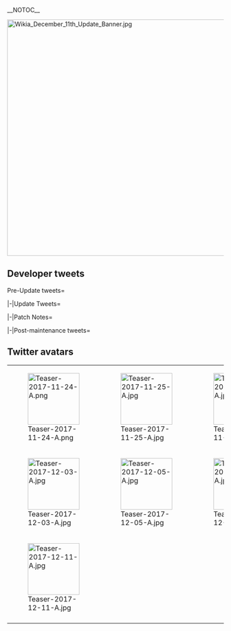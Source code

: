 __NOTOC__
<div style="float:right">{{Edit|Partials/Updates/2017 December {{Ordinal|11}}}}</div>
{{clear}}
[[File:Wikia_December_11th_Update_Banner.jpg|center|550px]]
<!--
{| class="wikitable"
!Time until maintenance starts:
!Time until maintenance ends:
|-
| align="center" |
{{Timer
|time = December 11 2017 11:00:00 +0900
|style = font-weight:bold;
|endClass = Maintstarts
|endText = '''Maintenance has begun.'''}}
| align="center" |
{{Timer
|time = December 11 2017 20:30:00 +0900
|style = font-weight:bold;
|endClass = Maintends
|endText = '''Maintenance has ended.'''}}
|-
! scope="row" | Maintenance start date and time:
| align="center" | December {{Ordinal|11}} 2017 11:00
|-
! scope="row" | Expected maintenance end date and time:
| align="center" | December {{Ordinal|11}} 2017 19:00
|-
! scope="row" | Actual maintenance end date and time:
| align="center" | December {{Ordinal|11}} 2017 20:30
|}
-->
{{:Partials/Updates/2017_December_{{Ordinal|11}}/Content|thread=true}}

== Developer tweets ==
<tabber>Pre-Update tweets=
{{MultiTweet
|MultiTweetID = preUpdate
|color = #ace
|title = Pre Update

|link01 = https://twitter.com/KanColle_STAFF/status/934946769221271554
|JP01 = 現在「艦これ」運営鎮守府では、ある【軽巡】のさらなる改装の実装準備を進めています。同改二改装は、今冬実装予定です。今冬の軽巡たちも、引続きどうぞよろしくお願い致します！
|EN01 = 
|TL01 = 

|link02 = https://twitter.com/KanColle_STAFF/status/935672190082543618
|JP02 = 現在「艦これ」では、秋イベ2017：期間限定海域【捷号決戦！邀撃、レイテ沖海戦(前篇)】を展開中です。同作戦期間は約三週間の予定ですが、少しだけ延伸させて頂き、【12/11(月) 11:00】開始の次回「艦これ」稼働全サーバ群メンテナンス＆アップデート突入時を以て全作戦完了予定です。
|EN02 = 
|TL02 = 

|link03 = https://twitter.com/KanColle_STAFF/status/935678021100376064
|JP03 = 「艦これ」今季秋イベ作戦完了は【12/11(月) 11:00】予定です。先日遥かスリガオ海峡において、戦艦「山城」及び駆逐艦「朝雲」の可能性が高い艦が発見されました。直接関係はありませんが、感慨深い思いになりますね。哀悼と祈りを込めて、一日一日を大切に今を頑張ってまいりましょう。
|EN03 = 
|TL03 = 

|link04 = https://twitter.com/KanColle_STAFF/status/937149113988087809
|JP04 = 現在作戦展開中の「艦これ」秋イベ2017：期間限定海域【捷号決戦！邀撃、レイテ沖海戦(前篇)】は、【12/11(月) 11:00】を以て全作戦完了の予定です。現在作戦行動中の各艦隊及び提督方の健闘とそれぞの作戦目標達成をお祈り致します！
|EN04 = 
|TL04 = 

|link05 = https://twitter.com/KanColle_STAFF/status/937152633634033664
|JP05 = 現在「艦これ」運営鎮守府では、北方海域警備など北方の護りに就き、戦局の激化により南方へ展開、最期は「レイテ沖海戦」となったある5,500t級軽巡の改二改装の今冬実装準備を進めています。今月実施の次回稼働全サーバ群共通メンテナンス＆アップデートで実装予定です。お楽しみに！
|EN05 = Currently KanColle Development Naval Base is preparing for this Winter's Release of the Kai Ni Remodel for a certain 5,500t Light Cruiser who was stationed in the Northern Area
for Security Patrols, and had met her last in the Battle of the Leyte Gulf. It is scheduled to be implemented in the next Maintenance & Update this month. Please look forward to it!
|TL05 = [[User:Shinhwalee|Shinhwalee]]

|link06 = https://twitter.com/KanColle_STAFF/status/937842826624212993
|JP06 = 現在作戦展開中の「艦これ」秋イベ2017：期間限定海域【捷号決戦！邀撃、レイテ沖海戦(前篇)】は、来週【12/11(月) 11:00】次回稼働全サーバ群メンテナンス突入を以て、全作戦完了です。同メンテに伴うアップデートでは、北方海域の護りについた、ある5,500t級軽巡の改二改装を実装予定です！
|EN06 = The Currently running Operation KanColle Fall 2017 Event: Limited-time Operation: Showdown at Operation Shō-Gō! Battle of Leyte Gulf (Part 1) will come down to a close in the next Maintenance & Updates taking place next week Monday December 11th 11:00 AM. From this Maintenance & Updates, a certain 5,500t Light Cruiser who had protected the Northern Ocean Area will be receiving her Kai Ni Remodel!
|TL06 = [[User:Shinhwalee|Shinhwalee]]

|link07 = https://twitter.com/KanColle_STAFF/status/938949168160063488
|JP07 = 現在「艦これ」運営鎮守府では、【12/11(月)】実施予定の次回稼働全サーバ群共通メンテナンス＆アップデートの準備を進めています。同メンテ突入を以て、現在展開中の今季秋イベは全作戦終了、また同アップデートでは冬の季節家具&Xmas家具の実装、そして冬の新母港曲「祈り」を実装予定です。
|EN07 = Currently KanColle Development Naval Base is preparing for the next Maintenance & Updates scheduled for December 11th Monday. Through the Start of this Maintenance, the current season's Fall Event will come to its end, while the update will include the Winter Seasonal and Christmas Furniture Implementation, along with the implementation of a New Winter Naval Base Music named "Prayer".
|TL07 = [[User:Shinhwalee|Shinhwalee]]

|link08 = https://twitter.com/KanColle_STAFF/status/940042678858760194
|JP08 = メンテナンス状況：稼働全サーバ群、冬のメンテナンスに突入しました！
「艦これ」稼働全サーバ群は、メンテナンス＆アップデート作業に突入しました。本メンテは、【19:00】完了予定です。今季秋イベ2017は、その全作戦を完了しました。作戦に参加された提督の皆さん、大変お疲れさまでした！
|EN08 = 
|TL08 = 
}}

|-|Update Tweets=
{{MultiTweet
|MultiTweetID = Update
|color = #ace
|title = Update

|link01 = https://twitter.com/KanColle_STAFF/status/940067446098092032
|JP01 = 本日作戦完了した「艦これ」秋イベント2017：期間限定海域【捷号決戦！邀撃、レイテ沖海戦(前篇)】、各攻略突破提督の最多選択作戦難易度は、最初の第一作戦海域では「乙」作戦で約50%です。最終の第四作戦海域では「丙」選択が約50%、「乙」選択が約30%、最難関の「甲」作戦選択は約20%です。
|EN01 = In the fall event that finished today, “Showdown at Operation Shō-Gō! Battle of Leyte Gulf (Part 1)”, in the first operation area the most common difficulty picked was Medium at about 50%.  In the fourth operation area Easy was picked around 50%, Medium was picked around 30% and Hard was picked around 20%.
|TL01 = [[User:Shinhwalee|Shinhwalee]]

|link02 = https://twitter.com/KanColle_STAFF/status/940069549667266560
|JP02 = 各作戦海域出撃に対する攻略突破率は最終的にかなり高く、前段作戦の第一作戦海域：95%以上、第ニ作戦海域：95%以上、第三作戦海域：約95%となりました。後段作戦、最終第四作戦海域は約90%です。本作戦参加の全提督の皆さん、大変お疲れさまでした！1YB第三部隊、西村艦隊、成し遂げました。
|EN02 = The completion rates for each event area were rather high, with the first area of the initial operations at over 95%, second area over 95%, third area around 95%.  In the later operations, it was around 90%.
|TL02 = [[User:Shinhwalee|Shinhwalee]]

|link03 = https://twitter.com/KanColle_STAFF/status/940070637787156483
|JP03 = メンテナンス状況：稼働全サーバ群、冬のメンテナンス作業を実施中です。
現在「艦これ」稼働全サーバ群はメンテナンス＆アップデート作業を実施中です。本メンテ完了後、秋イベで夜のスリガオ海峡を越えた全ての提督の皆さんに、同海峡突破成功を記念した【海峡章】を授与致します。
|EN03 = 
|TL03 = 

|link04 = https://twitter.com/KanColle_STAFF/status/940104913064882178
|JP04 = メンテナンス状況：稼働全サーバ群、冬のメンテナンス作業を実施中です。
現在「艦これ」稼働全サーバ群は、本メンテナンス作業の中盤シークエンスに移行中です。同メンテに伴うアップデートでは、北方海域の護りに就いた5,500t級のある軽巡の改二改装を実装します。ネコじゃない…にゃ！
|EN04 = 
|TL04 = 

|link05 = https://twitter.com/KanColle_STAFF/status/940128426719002624
|JP05 = メンテナンス状況：稼働全サーバ群、冬のメンテナンス作業を実施中です。
現在「艦これ」稼働全サーバ群は、メンテナンス＆アップデート作業です。作業は後半のシークエンスに移行中です。同アップデートでは、今冬も何隻かの艦娘に、艦娘【Xmas】mode期間限定実装します！こいつはいいなぁ。
|EN05 = 
|TL05 = 

|link06 = https://twitter.com/KanColle_STAFF/status/940150793855942657
|JP06 = メンテナンス状況：予定通り【19:00】完了見込みです！
現在「艦これ」稼働全サーバ群は冬のメンテナンス作業を実施中です。同作業は、いよいよ最終シークエンスに移行します。この後、18:45前後より、本日のメンテナンスに伴うアップデート情報をお知らせしてまいります。
|EN06 = 
|TL06 = 

|link07 = 
|JP07 = 
|EN07 = 
|TL07 = 

|link08 = 
|JP08 = 
|EN08 = 
|TL08 = 
}}

|-|Patch Notes=
{{MultiTweet
|MultiTweetID = patch
|color = #ace
|title = Patch notes

|link01 = https://twitter.com/KanColle_STAFF/status/940156150825103360
|JP01 = 本日【12/11(月)】実施「艦これ」全サーバ群メンテナンスに伴うアップデート情報をお知らせしていきます。

01▼【秋イベ2017：期間限定海域】作戦終了
秋イベント2017：【捷号決戦！邀撃、レイテ沖海戦(前篇)】全作戦終了です。本作戦に参加された全ての提督の皆さん、大変お疲れさまでした！
|EN01 = 01▼ The limited-time Fall Event operation areas, “Showdown at Operation Shō-Gō! Battle of Leyte Gulf (Part 1)”, have concluded.  Admirals that participated in the operations, good job!
|TL01 = [[User:Shinhwalee|Shinhwalee]]

|link02 = https://twitter.com/KanColle_STAFF/status/940156716154437632
|JP02 = 02▼【海峡章】の授与
秋イベ2017において、見事スリガオ海峡を突破された提督方に、同海峡突破成功を記念した【海峡章】を授与致します。
*【海峡章】は特別な効果効能はありません。
*同授与後、戦績画面に格納＆表示されます。
*一部の「机」家具の上にさりげなく飾られます。
|EN02 = 02▼ For admirals that overcame the Surigao Straight, we will be awarding you each a “Straight Medal”.  ※ The ”Straight Medal”does not have any special properties or functions. ※After its awarding, the medal can be viewed on your base information screen. ※On select desks, the medal will display on top of it.
|TL02 = [[User:Shinhwalee|Shinhwalee]]

|link03 = https://twitter.com/KanColle_STAFF/status/940158679134887936
|JP03 = 03▼【1YB第三部隊掛け軸】の実装/贈呈
さらに、秋イベ2017：捷号決戦前篇において、多くの提督方がスリガオ海峡を越えた記念に、全ての提督方に特別家具【1YB第三部隊掛け軸】をお贈り致します。
見事成し遂げましたね…提督の皆さん、そして西村艦隊、お疲れさま＆ありがとうございました！
|EN03 = 03▼ “1YB Third Unit Hanging Scroll” will be implemented and presented.  In commemoration of the many admirals that completed “Part 1”, and overcame Surigao Straight, we will give everyone a “1YB Third Unit Hanging Scroll”.
|TL03 = [[User:Shinhwalee|Shinhwalee]]

|link04 = https://twitter.com/KanColle_STAFF/status/940158867249364992
|JP04 = 04▼【1YB第三部隊】二戦隊随伴各艦の「スリガオ海峡突入mode」の解除
スリガオ海峡夜戦において二戦隊を護りつつ突入した各艦、航空巡洋艦「最上」、駆逐艦「朝雲」「山雲」「満潮改二」「時雨改二」の【スリガオ海峡突入mode】が解除されます。「朝雲」「山雲」は、引き続き冬服を装備で
|EN04 = 04▼ The limited-time “Surigao Straight mode” graphics and voices will end for Mogami, Asagumo, Yamagumo, Michishio Kai Ni and Shigure Kai Ni.  Asagumo and Yamagumo will continue with their winter equipment.
|TL04 = [[User:Shinhwalee|Shinhwalee]]

|link05 = https://twitter.com/KanColle_STAFF/status/940159303998095361
|JP05 = 05▼冬の新母港BGM「祈り」の実装
各海域のBGMが、一部冬仕様に更新します。「鎮守府ジュークボックス」を更新、表示曲順を冬仕様に更新します。また、冬の新母港BGM【祈り】を実装します。
この冬、今も海底に眠る奮闘した艦と幾多の魂たちに鎮魂の祈りを。
|EN05 = 05▼Implementation of the new winter home port BGM “Prayer”.  BGMs will be updated for winter in some operation areas.  The Jukebox playlist will be updated for winter.  Also, the winter home port theme “Prayer” will be implemented.  This winter, we offer a prayer for the many ships that still lie at the bottoms of the seas.
|TL05 = [[User:Shinhwalee|Shinhwalee]]

|link06 = https://twitter.com/KanColle_STAFF/status/940159930127937536
|JP06 = 06▼【Xmas】mode実装開始！駆逐艦「長月」「Libeccio」に同mode新規実装
いよいよ鎮守府も【Xmas】シーズン。従来の艦娘【Xmas】modeを期間実装開始、また今冬より駆逐艦「長月」及び伊駆逐艦「Libeccio」に同modeを新規実装！
冬の駆逐艦娘たちも、引き続きどうぞよろしくお願い致します！
|EN06 = 06▼ “Xmas” mode begins!  Destroyers Nagatsuki, Libeccio will have new modes implemented.  It’s finally the “Xmas” season in the naval base.  Please continue to look after the destroyers this winter!
|TL06 = [[User:Shinhwalee|Shinhwalee]]

|link07 = https://twitter.com/KanColle_STAFF/status/940160812747857920
|JP07 = 07▼海防艦「佐渡」に艦娘【Xmas】mode実装開始
択捉型海防艦「佐渡」に艦娘【Xmas】modeを実装開始します。
冬の海防艦、海上護衛隊、対潜掃討小隊もどうぞよろしくお願い致します！
|EN07 = 07▼ Costal defense ship Sado “Xmas” mode implementation.   The Etorofu-class Coastal Defense Ship Sado will receive a “Xmas” mode.
|TL07 = [[User:Shinhwalee|Shinhwalee]]

|link08 = https://twitter.com/KanColle_STAFF/status/940161348159152130
|JP08 = 08▼「衣笠」「衣笠改二」の【Xmas】mode新規実装開始
重巡洋艦「衣笠」及び「衣笠改二」に艦娘【Xmas】modeを新規実装開始です。
【Xmas】シーズンの重巡艦娘たちも、引き続きどうぞよろしくお願い致します！
|EN08 = 08▼ Kinugasa and Kinugasa Kai Ni “Xmas” mode new implementations.  Heavy Cruiser Kinugasa as well as Kinugasa Kai Ni will have a “Xmas” mode implemented.
|TL08 = [[User:Shinhwalee|Shinhwalee]]

|link09 = https://twitter.com/KanColle_STAFF/status/940161928051036160
|JP09 = 09▼艦娘【Xmas】ボイスの期間実装開始！
今年も艦娘【Xmas】ボイスの期間限定実装を開始します！従来の同ボイス群に加え、海防艦「占守」「択捉」など20余隻の新規【Xmas】ボイスも実装開始！
軽巡「川内」「神通」「那珂」もよろしくお願い致します。全ての鎮守府と艦娘たちに、Merry Xmas!
|EN09 = 09▼ Kanmusu “Xmas” limited-time voices start! Continuing this year kanmusu “Xmas” limited-time voices will be implemented.  In addition to the past years’ voices, Coastal Defense Ships Shimushu, Etorofu and 18 others will have new voices added.  Please take care of Light Cruisers Sendai, Jintsuu and Naka as well.  To all the kanmusu and naval bases, Merry Xmas!
|TL09 = [[User:Shinhwalee|Shinhwalee]]

|link10 = https://twitter.com/KanColle_STAFF/status/940162373234470912
|JP10 = 10▼軽巡「多摩」【改二改装】の実装
北方迷彩を身に纏い、北方海域の護りに就いた5,500t級のある球磨型軽巡洋艦「多摩」。彼女のさらなる改装、「多摩改二」への【改二改装】を実装します。
|EN10 = 10▼Light Cruiser Tama “Second remodel implementation”.  The 5,500-ton Kuma-class Light Cruiser which put on northern camouflage and guarded northern areas, Tama, will receive a further remodel.
|TL10 =[[User:Shinhwalee|Shinhwalee]]

|link11 = https://twitter.com/KanColle_STAFF/status/940163170231992321
|JP11 = 11▼改装軽巡【多摩改二】実装の補足
※同改装により【北方迷彩(+北方装備)】の獲得が可能です。本装備は、北方海域における艦の生残性向上に効果を発揮します。
※同改装には【改装設計図】が必要です。
※母港/戦闘ボイスなど本改装では複数の【改二専用ボイス】も更新実装されます。
|EN11 = 11▼ Remodeled Light Cruiser “Tama Kai Ni” implementation supplementary info:    ※After remodeling, it’s possible to acquire “Arctic Camouflage (+ Arctic Equipment)”. This equipment will raise the survival rate of ships in northern ocean areas. ※This remodel requires a Blueprint. ※Several second-remodel specific home port and battle voice lines will be implemented.
|TL11 = [[User:Shinhwalee|Shinhwalee]]

|link12 = https://twitter.com/KanColle_STAFF/status/940164948432322560
|JP12 = 12▼軽巡【主砲フィット特性】の更新
軽巡洋艦級の主砲フィット特性が更新され、全ての軽巡級において、14cm砲クラス、15.2cm砲クラス、12.7cm高角砲(後期型)などの主砲命中率が僅かではありますが向上します。また、「阿賀野型」における15.2cm砲クラス特性は若干ですが、さらに向上します。
|EN12 = 12▼ Light cruiser “Fit gun” update.  Fit guns for light cruisers will be updated.  For all light cruiser classes, 14cm-class guns, 15.2cm-class guns, 12.7cm high angle (late model)-type main guns will have their accuracy adjustments increased.  In addition, the Agano Class 15.2cm-class guns will have a few of their special bonuses increased as well.
|TL12 = [[User:Shinhwalee|Shinhwalee]]

|link13 = https://twitter.com/KanColle_STAFF/status/940165532258463745
|JP13 = 13▼一部水上機母艦で「中口径主砲」を装備可能に
「Commandant Teste」「Commandant Teste改」及び改装水上機母艦「神威改母」において、限定的ではありますが中口径主砲の装備が可能になります。14cm砲クラス主砲の装備/運用が可能ですが、それより大型の主砲は命中率が大きく低下します。
|EN13 = 13▼ Medium Main Guns become possible to equip for Seaplane Tenders Commandant Teste, Commandant Teste Kai, and Fleet Oiler Kamoi Kai Bo.  For guns above 14 cm, accuracy rate will decrease dramatically.
|TL13 = [[User:Shinhwalee|Shinhwalee]]

|link14 = https://twitter.com/KanColle_STAFF/status/940166019229687809
|JP14 = 14▼【工廠】「解体」の更新＆UI強化
【工廠】の艦娘の艤装解体時において、装備ごと「解体」と、装備を外して「保管」しつつの解体をセレクターで選択可能となります。また、解体候補同一ページ内を任意に選択してまとめ解体できる【一括解体】も実装しました(※装備セレクターも有効です)。
|EN14 = 14▼ “Arsenal” dismantle update and UI improvement.  In the “Arsenal” menu, when dismantling kanmusu, a slider option to set aside and preserve their equipment will be implemented.  In addition, it will be possible to select and dismantle several kanmusu at once. (The slider applies to this as well)
|TL14 = [[User:Shinhwalee|Shinhwalee]]

|link15 = https://twitter.com/KanColle_STAFF/status/940169737824223232
|JP15 = 15▼【改修工廠(明石の工廠)】新改修メニュー追加実装
改修工廠(明石の工廠)が拡張され、ある艦娘がサポートすることで
「一式戦 隼II型」　及び　同上位装備「一式戦 隼III型甲」
の装備改修が可能になります。
|EN15 = 15 ▼ Akashi's Improvement Arsenal: New Improvement Additional Menu Implementation
Through the Akashi's Improvement Arsenal with a certain Ship Girl as a Support, the Type 1 Fighter Hayabusa Model II along with Type 1 Fighter Hayabusa Model III A will now be available for improvements.
|TL15 = [[User:Shinhwalee|Shinhwalee]]

|link16 = https://twitter.com/KanColle_STAFF/status/940171345014296576
|JP16 = 16▼【改修工廠(明石の工廠)】新改修メニュー追加実装
改修工廠(明石の工廠)が拡張され、ある艦娘がサポートすることで
局地戦闘機「紫電一一型」
の装備改修が可能になります。
※「一式戦 隼II型」「紫電一一型」は、本日実装の新任務により、どちらかを新たに獲得することも可能です。
|EN16 = 16▼ Akashi's Improvement Arsenal: New Additional Menu Improvements
Through Akashi's Improvement Arsenal with a certain Ship Girl as support,
the Interceptor Fighter Shiden Model 11 will now be available for Equipment Remodel.
※ You will be able to obtain one of Type 1 Fighter Hayabusa Model II or Shiden Model 11 via a New Quest released today.
|TL16 = [[User:Shinhwalee|Shinhwalee]]


|link17 = https://twitter.com/KanColle_STAFF/status/940172822227271685
|JP17 = 17▼基地航空隊「対潜哨戒」可能な航空機の増強
基地航空隊による【対潜哨戒】が可能な航空機が増強され、高い対潜哨戒/戦闘能力を持つ水上偵察機などの航空装備(基本対潜値7以上)による基地航空隊【対潜哨戒】が可能となりました。基地航空隊による艦隊前路掃討戦力にご検討ください。
|EN17 = 17▼ Land-based Aircraft Support "Anti-Submarine Patrol" capable Aircrafts Enhancements
The Aircrafts capable of performing "Anti-Submarine Patrol" via Land-based Aircraft Support will receive enhancements and Aircrafts such as Recon Aircrafts with high ASW / Combat capabilities (minimum 7 ASW stats) will be available to utilize the Land-Based Aircraft Support to perform "Anti-Submarine Patrol". 
Please consider the use of the Land-based Aircraft Support as a fleet frontal sweeping strength.
|TL17 = [[User:Shinhwalee|Shinhwalee]]

|link18 = https://twitter.com/KanColle_STAFF/status/940173972427063296
|JP18 = 18▼期間限定海域時：「遊撃部隊」及び新陣形「警戒陣」の一旦終了
七隻編成＆出撃可能な「遊撃部隊」及び同警戒進撃用の新陣形「警戒陣」を期間限定実装を一旦終了します。これらは、来たるべき冬イベント2018：【捷号決戦！邀撃、レイテ沖海戦(後篇)】で再実装予定です。お楽しみに！
|EN18 = 18▼ Limited-time operation use Strike Force and new formation Vanguard Formation temporary abatement.  The seven ship fleet Strike Force and advance warning formation Vanguard formation will come to a temporary end.  In the coming winter event 2018, “Showdown at Operation Shō-Gō! Battle of Leyte Gulf (Part 2)”, they will be re-implemented.  Look forward to it!
|TL18 = [[User:Shinhwalee|Shinhwalee]]

|link19 = https://twitter.com/KanColle_STAFF/status/940174999561814016
|JP19 = 19▼【新任務】の追加実装
「冬季任務」及び計五種類の「新任務」が実装されます。
*装備開発力の整備
*工廠環境の整備
*運用装備の統合整備
*冬季大演習　※冬季任務
*北方海域警備を実施せよ！　他
*各任務の受諾にはトリガーとなる受諾条件達成が必要です。
|EN19 = 19▼ 【New Quests】 Additional Implementation
Along with "Winter Season" Quests, Five New Quests will be implemented.
* Maintenance of Equipment Development Ability 
* Maintenance of the Environment of the Improvement Arsenal
* Integrated Maintenance of Operational Equipment
* Winter Seasonal Large Exercises  ※Winter Seasonal Quest
* Fulfill Security Patrol of the Northern Ocean Area! (Other) 
* To receive each Quests, you must fulfill certain prerequisite requirements
|TL19 = [[User:Shinhwalee|Shinhwalee]]

|link20 = https://twitter.com/KanColle_STAFF/status/940178139409399808
|JP20 = 20▼【家具屋さん】お品書き「冬」の更新 1/3
「家具屋さん」のお品書きが更新され、下記の新家具含む新旧「冬」季節家具などが実装されます。
*雪ペイントの床板　new!
*冬の丸絨毯
*冬のカーペット
*クリスマスのマット　new!
*雪模様の特製絨毯
*白い冬の壁紙
*冬のモダンアート壁紙
|EN20 = 20▼ “Furniture Shop” Winter Update (1/3).
The following winter furniture will be added to the store.
*Snow-painted Floorboards (new!)
*Round Winter Carpet
*Winter Carpet
*Christmas Mat (new!)
*Snowflake Taylor-made Rug
*White winter wallpaper
*Winter modern art wallpaper
|TL20 = [[User:Shinhwalee|Shinhwalee]]

|link21 = https://twitter.com/KanColle_STAFF/status/940180052444028928
|JP21 = 21▼家具屋さん「冬」更新 2/3
*白雪の壁紙　new!
*冬のグレーな壁板　new!
*冬の飾り付け
*鎮守府のツリー
*やかんストーブ
*Ｚ旗の暖炉
*早く出しすぎた炬燵
*冬のステンドグラス
*艦娘による冬の窓
*駆逐艦娘のツリー
*煉瓦作りのクリスマス壁　new!
*ローストビーフディナー
|EN21 = 20▼ “Furniture Shop” Winter Update (2/3).
*Shirayuki's Wallpaper (NEW!)
*Winter Grey Wall Board (NEW!)
*Winter's Decoration 
*Christmas tree of the Naval District
*Stove with kettle
*Fireplace with Z flag
*Prematurely evacuated Kotatsu
*Winter stained glass
*Winter window decorated by fleet girls
*Christmas tree of Destroyer fleet girls
*Brick-made Christmas Wall
*Roast Beef Dinner
|TL21 = [[User:Shinhwalee|Shinhwalee]]

|link22 = https://twitter.com/KanColle_STAFF/status/940181099979849730
|JP22 = 22▼家具屋さん「冬」更新 3/3
・温泉岩風呂
・北方迷彩な桐箪笥
・多摩の迷彩ブラインド窓　new!
・ラヂオの窓
・防空加工窓
・昔ながらのすりガラス
・壁掛け図上演習セット
・原稿机
・龍の壁紙
・木製の高級プラインド窓　new!
・白と青のツリー
・トリコロールツリー
・七面鳥のディナー
|EN22 = 22▼ Furniture Shop Winter Update (3/3).
*Hot spring bath
*Arctic camouflaged paulownia cabinet
*Tama Camouflaged Window Blinds (new!)
*Radio Window
*Air raid resistant window
*Old-fashioned frosted glass
*Wall-mounted practice map set
*Manuscript desk
*Dragon wallpaper
*Fine Wooden Blinds Window (new!)
*White and blue Christmas tree
*Tricolore Tree
*Turkey dinner
|TL22 = [[User:Shinhwalee|Shinhwalee]]

|link23 = https://twitter.com/KanColle_STAFF/status/940181786318946304
|JP23 = 23▼「温泉風呂」系家具＆「麻雀卓」の季節更新
下記の家具が、僅かではありますが季節更新されます。
*温泉檜風呂
*温泉岩風呂
*提督の麻雀卓
冬の鎮守府も引き続き、どうぞよろしくお願い致します。
|EN23 = 23▼ "Hot Springs" type and Mahjong Table Furniture Seasonal Update
The following Furniture will receive a slight seasonal update.
*Hinoki wood hot spring bath
*Hot spring bath
*Admiral's mahjong table
We hope for the best for all Naval Bases for the Winter Season.
|TL23 = [[User:Shinhwalee|Shinhwalee]]

|link24 = https://twitter.com/KanColle_STAFF/status/940182297407451136
|JP24 = 24▼【鎮守府カウンタバー】「Xmas」modeに移行
【鎮守府カウンタバー】が更新され、一部の料理が「Xmas」modeに移行します。
*【鎮守府カウンタバー】は特別な家具です。
*飲み物や料理の内容は、秘書艦の嗜好や朝夕などの時間で変化します。
*秋イベ新艦娘たちの同対応も実装されました。
|EN24 = 24▼ “Anchorage Counter Bar” Xmas mode update.  The “Anchorage Counter Bar” will be updated, and some food items will enter Xmas mode.
※The “Anchorage Counter Bar” is a special furniture item.
※Food and drink selections will vary depending on the preferences of the secretary ship and time of day.
※Selections for ships added in the Fall Event will be added as well.
|TL24 = [[User:Shinhwalee|Shinhwalee]]


|link25 = https://twitter.com/KanColle_STAFF/status/940184590676660224
|JP25 = 25▼「神威」の【Xmas】mode新規実装開始
水上機母艦/補給「神威」に艦娘【Xmas】modeを新規実装開始です！
冬の補給艦、そして水上機母艦も、引き続きどうぞよろしくお願い致します。
|EN25 = 25▼ Kamoi's New Christmas mode Implementation Start
Seaplane Tender / Fleet Oiler Kamoi will start having her Ship Girl Christmas Mode!
We hope for the best for the Winter's Fleet Oiler, and Seaplane Tender.
|TL25 = [[User:Shinhwalee|Shinhwalee]]


|link26 = https://twitter.com/KanColle_STAFF/status/940186626046672896
|JP26 = 26▼「狭霧」及び「秋雲」に冬の差分modeを実装
駆逐艦「狭霧」に【Xmas】差分modeを実装開始。そして、駆逐艦「秋雲」には、冬の【修羅場】差分modeを期間限定実装開始します。それぞれの修羅場、それぞれのXmas。今冬もそれぞれの戦場で、力一杯、頑張ってまいりましょう！
|EN26 = 26▼ Sagiri & Akigumo's Winter Casual Outfit Mode Implementation
The Start of Destroyer Sagiri's Christmas Casual Outfit mode Implemented. Also the start of Destroyer Akigumo's Winter "Chaos" Casual Outfit mode has been implemented for limited-time.
Each respective Chaotic Christmas. Let's do our best in our own respective battlefield during this winter as well!
|TL26 = [[User:Shinhwalee|Shinhwalee]]

|link27 = https://twitter.com/KanColle_STAFF/status/940187714988548096
|JP27 = 27▼「翔鶴」の【Xmas】mode新規実装開始
航空母艦「翔鶴」に艦娘【Xmas】modeを新規実装開始です！
MI海戦後の日本の機動部隊を支え続けた翔鶴型航空母艦「翔鶴」「瑞鶴」。来たるべき冬イベ2018では、小沢艦隊を率いる「瑞鶴」ら、我が機動部隊精鋭も、力一杯奮戦します！
|EN27 = 27▼ Shoukaku's New Christmas Mode Implementation Start
The Start of Aircraft Carrier Shoukaku's Ship Girl Christmas Mode has been implemented!
Shoukaku & Zuikaku, who had withheld the Japanese Carrier Task Force after the Battle of Midway.
Along with Zuikaku who will lead the Ozawa Fleet in the Winter 2018 Event, our elite Carrier Task Force will fight all their best!
|TL27 = [[User:Shinhwalee|Shinhwalee]]


|link28 = https://twitter.com/KanColle_STAFF/status/940190498416816128
|JP28 = 28▼任務等特別ボイス＆試製【月夜海】涼月mode実装
提督の皆さん、秋イベ、本当にお疲れさまでした！任務及び期間限定海域特別ボイスの一部を【艦娘図鑑】に格納、試聴/再聴可能です。また、【月夜海(つきよみ)】の涼月ソロによる涼月modeを鎮守府ジュークボックスに実装、試聴可能です！
|EN28 = 28▼ Special mission voices & “Tsukiyomi” Suzutsuki mode implementation
Admirals, good job in the fall event!  A portion of the mission and event area completion voices will be stored in the “Kanmusu Library” and can be replayed there.  In addition, the Suzutsuki solo mode “Tsukiyomi” will be added to the naval base’s jukebox as a sample.
|TL28 = [[User:Shinhwalee|Shinhwalee]]

|link29 = 
|JP29 = 
|EN29 = 
|TL29 = 

|link30 = 
|JP30 = 
|EN30 = 
|TL30 = 

}}

|-|Post-maintenance tweets=
{{MultiTweet
|MultiTweetID = postmaint
|color = #ace
|title = Post-maintenance tweets

|link01 = https://twitter.com/KanColle_STAFF/status/940159501130272769
|JP01 = 提督の皆さん、お待たせ致しました。本日実施の「艦これ」稼働全サーバ群メンテナンス＆アップデート、作業完了致しました。メンテ開放直後は、接続が集中します。少しだけ時間をおいて、余裕を持ってご接続頂けますと幸いです。
※引き続き【本日のアップデート情報】をご案内していきます。
|EN01 = 
|TL01 = 

|link02 = 
|JP02 = 
|EN02 = 
|TL02 = 

|link03 = 
|JP03 = 
|EN03 = 
|TL03 = 

|link04 = 
|JP04 = 
|EN04 = 
|TL04 = 

|link05 = 
|JP05 = 
|EN05 = 
|TL05 = 

|link06 = 
|JP06 = 
|EN06 = 
|TL06 = 

|link07 = 
|JP07 = 
|EN07 = 
|TL07 = 

|link08 = 
|JP08 = 
|EN08 = 
|TL08 = 

|link09 = 
|JP09 = 
|EN09 = 
|TL09 = 

|link10 = 
|JP10 = 
|EN10 = 
|TL10 =

|link11 = 
|JP11 = 
|EN11 = 
|TL11 = 

|link12 = 
|JP12 = 
|EN12 = 
|TL12 = 

|link13 = 
|JP13 = 
|EN13 = 
|TL13 = 

|link14 = 
|JP14 = 
|EN14 = 
|TL14 = 

|link15 = 
|JP15 = 
|EN15 = 
|TL15 = 

|link16 = 
|JP16 = 
|EN16 = 
|TL16 = 

|link17 = 
|JP17 = 
|EN17 = 
|TL17 = 

|link18 = 
|JP18 = 
|EN18 = 
|TL18 = 

|link19 = 
|JP19 = 
|EN19 = 
|TL19 = 

|link20 = 
|JP20 = 
|EN20 = 
|TL20 = 

|link21 = 
|JP21 = 
|EN21 = 
|TL21 = 

|link22 = 
|JP22 = 
|EN22 = 
|TL22 = 

|link23 = 
|JP23 = 
|EN23 = 
|TL23 = 

|link24 = 
|JP24 = 
|EN24 = 
|TL24 = 

|link25 = 
|JP25 = 
|EN25 = 
|TL25 = 

|link26 = 
|JP26 = 
|EN26 = 
|TL26 = 

|link27 = 
|JP27 = 
|EN27 = 
|TL27 = 

|link28 = 
|JP28 = 
|EN28 = 
|TL28 = 

|link29 = 
|JP29 = 
|EN29 = 
|TL29 = 

|link30 = 
|JP30 = 
|EN30 = 
|TL30 = 
}}
</tabber>

== Twitter avatars ==
{| class="wikitable"
| style="width:120px;" |[[File:Teaser-2017-11-24-A.png|120px]]
| style="width:120px;" |[[File:Teaser-2017-11-25-A.jpg|120px]]
| style="width:120px;" |[[File:Teaser-2017-11-29-A.jpg|120px]]
| style="width:120px;" |[[File:Teaser-2017-12-02-A.jpg|120px]]
|-
| style="width:120px;" |[[File:Teaser-2017-12-03-A.jpg|120px]]
| style="width:120px;" |[[File:Teaser-2017-12-05-A.jpg|120px]]
| style="width:120px;" |[[File:Teaser-2017-12-06-A.jpg|120px]]
| style="width:120px;" |[[File:Teaser-2017-12-10-A.jpg|120px]]
|-
| style="width:120px;" |[[File:Teaser-2017-12-11-A.jpg|120px]] 
| style="width:120px;" |
| style="width:120px;" |
| style="width:120px;" | 
|-
| style="width:120px;" |
| style="width:120px;" |
| style="width:120px;" |
| style="width:120px;" | 
|}